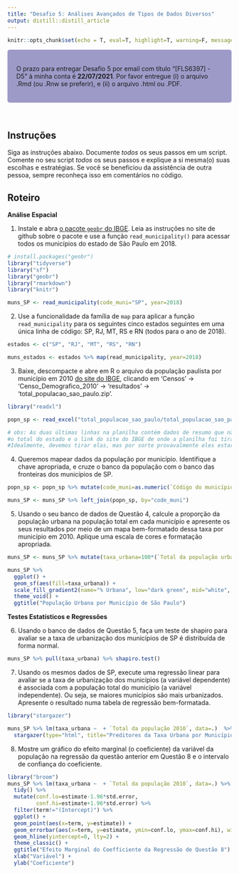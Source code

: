 ```yaml
---
title: "Desafio 5: Análises Avançados de Tipos de Dados Diversos"
output: distill::distill_article
---
```


```r
knitr::opts_chunk$set(echo = T, eval=T, highlight=T, warning=F, message=F, include=T)
```

<style>
div.purple { background-color:#9e9ac8; border-radius: 5px; padding: 20px;}
</style>

<div class = "purple">
O prazo para entregar Desafio 5 por email com título “[FLS6397] - D5” à minha conta é **22/07/2021**. Por favor entregue (i) o arquivo .Rmd (ou .Rnw se preferir), e (ii) o arquivo .html ou .PDF.
</div>

<br>

## Instruções

Siga as instruções abaixo. Documente *todos* os seus passos em um script. Comente no seu script *todos* os seus passos e explique a si mesma(o) suas escolhas e estratégias. Se você se beneficiou da assistência de outra pessoa, sempre reconheça isso em comentários no código.

## Roteiro

**Análise Espacial**

1. Instale e abra [o pacote `geobr` do IBGE](https://github.com/ipeaGIT/geobr). Leia as instruções no site de github sobre o pacote e use a função `read_municipality()` para acessar todos os municípios do estado de São Paulo em 2018. 

```r
# install.packages("geobr")
library("tidyverse")
library("sf")
library("geobr")
library("rmarkdown")
library("knitr")

muns_SP <- read_municipality(code_muni="SP", year=2018)
```

2. Use a funcionalidade da família de `map` para aplicar a função `read_municipality` para os seguintes cinco estados seguintes em uma única linha de código: SP, RJ, MT, RS e RN (todos para o ano de 2018). 

```r
estados <- c("SP", "RJ", "MT", "RS", "RN")

muns_estados <- estados %>% map(read_municipality, year=2018)
```

3. Baixe, descompacte e abre em R o arquivo da população paulista por município em 2010 [do site do IBGE](https://www.ibge.gov.br/estatisticas/downloads-estatisticas.html), clicando em 'Censos' -> 'Censo_Demografico_2010' -> 'resultados' -> 'total_populacao_sao_paulo.zip'. 

```r
library("readxl")

popn_sp <- read_excel("total_populacao_sao_paulo/total_populacao_sao_paulo.xls") %>% slice(-((n()-1):n())) 

# obs: As duas últimas linhas na planilha contém dados de resumo que não são observações: 
#o total do estado e o link do site do IBGE de onde a planilha foi tirada.
#Idealmente, devemos tirar elas, mas por sorte provavalmente eles estarão tirados com o left_join na próxima questão. 
```

4. Queremos mapear dados da população por município. Identifique a chave apropriada, e cruze o banco da população com o banco das fronteiras dos municípios de SP. 

```r
popn_sp <- popn_sp %>% mutate(code_muni=as.numeric(`Código do município`))

muns_SP <- muns_SP %>% left_join(popn_sp, by="code_muni")
```

5. Usando o seu banco de dados de Questão 4, calcule a proporção da população urbana na população total em cada município e apresente os seus resultados por meio de um mapa bem-formatado dessa taxa por município em 2010. Aplique uma escala de cores e formatação apropriada.

```r
muns_SP <- muns_SP %>% mutate(taxa_urbana=100*(`Total da população urbana`/`Total da população 2010`)) 

muns_SP %>%
  ggplot() +
  geom_sf(aes(fill=taxa_urbana)) +
  scale_fill_gradient2(name="% Urbana", low="dark green", mid="white", high="red", midpoint=50) +
  theme_void() +
  ggtitle("População Urbana por Município de São Paulo")
```

**Testes Estatísticos e Regressões**

6. Usando o banco de dados de Questão 5, faça um teste de shapiro para avaliar se a taxa de urbanização dos municípios de SP é distribuída de forma normal.

```r
muns_SP %>% pull(taxa_urbana) %>% shapiro.test()
```

7. Usando os mesmos dados de SP, execute uma regressão linear para avaliar se a taxa de urbanização dos municípios (a variável dependente) é associada com a população total do município (a variável independente). Ou seja, se maiores municípios são mais urbanizados. Apresente o resultado numa tabela de regressão bem-formatada.

```r
library("stargazer")

muns_SP %>% lm(taxa_urbana ~  + `Total da população 2010`, data=.)  %>% 
  stargazer(type="html", title="Preditores da Taxa Urbana por Município")
```

8. Mostre um gráfico do efeito marginal (o coeficiente) da variável da população na regressão da questão anterior em Questão 8 e o intervalo de confiança do coeficiente.

```r
library("broom")
muns_SP %>% lm(taxa_urbana ~  + `Total da população 2010`, data=.) %>% 
  tidy() %>%
  mutate(conf.lo=estimate-1.96*std.error,
         conf.hi=estimate+1.96*std.error) %>%
  filter(term!="(Intercept)") %>%
  ggplot() +
  geom_point(aes(x=term, y=estimate)) +
  geom_errorbar(aes(x=term, y=estimate, ymin=conf.lo, ymax=conf.hi), width=0.1) +
  geom_hline(yintercept=0, lty=2) +
  theme_classic() +
  ggtitle("Efeito Marginal do Coefficiente da Regressão de Questão 8") +
  xlab("Variável") +
  ylab("Coeficiente")
```

